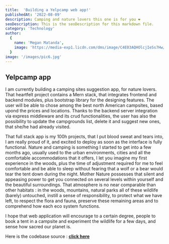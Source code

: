 ```yaml
---
title:  'Building a Yelpcamp web app!'
publishedAt: '2022-08-09'
description: Camping and nature lovers this one is for you ❤️
seoDescription: This is the seoDescription for this markdown file.
category: 'Technology'
author:
  {
    name: 'Megan Matanda',
    image: 'https://media-exp1.licdn.com/dms/image/C4E03AQHOlcjIeSs7Hw/profile-displayphoto-shrink_200_200/0/1656079264419?e=1665014400&v=beta&t=iqNsDEnusO-SGUDunM-TC5ZJcMGGMq6Yn_xWwOVYXvE',
  }
image: '/images/pic6.jpg'
---
```



## Yelpcamp app

I am currently building a camping sites suggestion app, for nature lovers.
 That heartfelt project contains a Mern stack, that integrates frontend and backend modules, plus bootstrap library for the designing features.
The user will be able to chose among the best north American campsites, based upond the prices and locations. 
Thanks to the backend server integration via express middleware and its crud functionalities, the user has also the possibility to update the campgrounds list, 
delete it and suggest new ones, that she/he had already visited.

That full stack app is my 100h projects, that I put blood sweat and tears into, 
I am really proud of it, and excited to deploy as soon as the interface is fully functional.
Nature and camping is something I started to get into a few months ago, usually used to the urban environments, cities and all the comfortable accommodations that it offers,
 I let you imagine my first experience in the woods, plus the time of adjustment required for me to feel comfortable and be able to sleep without fearing that a wolf or a bear would tear the tent down during the night.
Mother Nature possesses that silent and appeasing power to get you connected on several levels within yourself and the beautiful surroundings. That atmosphere is no near comparable than other habitats :
  in the woods, mountains, natural parks all of these wildlife  (barely)  untouched, instill a sense of responsibility, to protect what we have left, to respect the flora and fauna, 
  preserve these remaining areas and to comprehend how each eco system functions.

I hope that web application will encourage to a certain degree, people to book a tent in a campsite and experiment the wildlife for a few days, and sense how sacred our planet is.

Here is the codebase source : <a href="https://github.com/Megan74/myblog"> **click here**  <a>